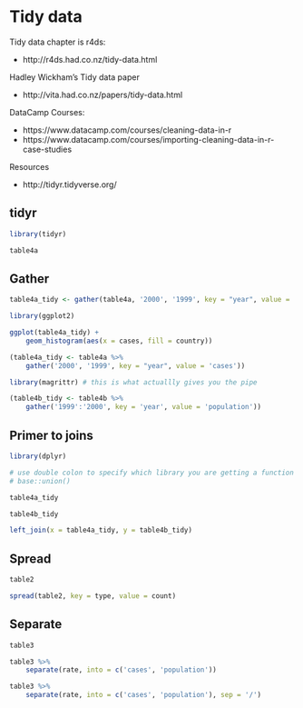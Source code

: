 # Tidy data

Tidy data chapter is r4ds:

- http://r4ds.had.co.nz/tidy-data.html

Hadley Wickham's Tidy data paper

- http://vita.had.co.nz/papers/tidy-data.html

DataCamp Courses:

- https://www.datacamp.com/courses/cleaning-data-in-r
- https://www.datacamp.com/courses/importing-cleaning-data-in-r-case-studies

Resources

- http://tidyr.tidyverse.org/


## tidyr

```r
library(tidyr)
```


```r
table4a
```

## Gather

```r
table4a_tidy <- gather(table4a, '2000', '1999', key = "year", value = 'cases')
```


```r
library(ggplot2)

ggplot(table4a_tidy) +
    geom_histogram(aes(x = cases, fill = country))
```

```r
(table4a_tidy <- table4a %>%
    gather('2000', '1999', key = "year", value = 'cases'))
```

```r
library(magrittr) # this is what actuallly gives you the pipe
```

```r
(table4b_tidy <- table4b %>%
    gather('1999':'2000', key = 'year', value = 'population'))
```

## Primer to joins

```r
library(dplyr)

# use double colon to specify which library you are getting a function from
# base::union()
```

```r
table4a_tidy
```

```r
table4b_tidy
```

```r
left_join(x = table4a_tidy, y = table4b_tidy)
```

## Spread

```r
table2
```


```r
spread(table2, key = type, value = count)
```

## Separate

```r
table3
```


```r
table3 %>%
    separate(rate, into = c('cases', 'population'))
```


```r
table3 %>%
    separate(rate, into = c('cases', 'population'), sep = '/')
```
